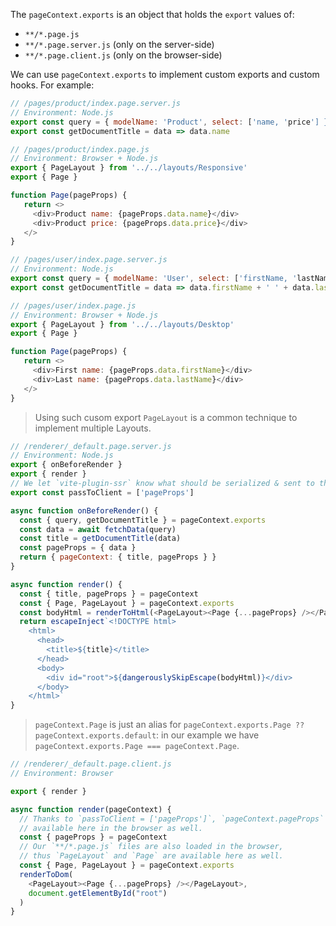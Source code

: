 The `pageContext.exports` is an object that holds the `export` values of:
 - `**/*.page.js`
 - `**/*.page.server.js` (only on the server-side)
 - `**/*.page.client.js` (only on the browser-side)

We can use `pageContext.exports` to implement custom exports and custom hooks. For example:

```js
// /pages/product/index.page.server.js
// Environment: Node.js
export const query = { modelName: 'Product', select: ['name, 'price'] }
export const getDocumentTitle = data => data.name
```

```js
// /pages/product/index.page.js
// Environment: Browser + Node.js
export { PageLayout } from '../../layouts/Responsive'
export { Page }

function Page(pageProps) {
   return <>
     <div>Product name: {pageProps.data.name}</div>
     <div>Product price: {pageProps.data.price}</div>
   </>
}
```

```js
// /pages/user/index.page.server.js
// Environment: Node.js
export const query = { modelName: 'User', select: ['firstName, 'lastName'] }
export const getDocumentTitle = data => data.firstName + ' ' + data.lastName
```

```js
// /pages/user/index.page.js
// Environment: Browser + Node.js
export { PageLayout } from '../../layouts/Desktop'
export { Page }

function Page(pageProps) {
   return <>
     <div>First name: {pageProps.data.firstName}</div>
     <div>Last name: {pageProps.data.lastName}</div>
   </>
}
```

> Using such cusom export `PageLayout` is a common technique to implement multiple Layouts.

```js
// /renderer/_default.page.server.js
// Environment: Node.js
export { onBeforeRender }
export { render }
// We let `vite-plugin-ssr` know what should be serialized & sent to the browser:
export const passToClient = ['pageProps']

async function onBeforeRender() {
  const { query, getDocumentTitle } = pageContext.exports
  const data = await fetchData(query)
  const title = getDocumentTitle(data)
  const pageProps = { data }
  return { pageContext: { title, pageProps } }
}

async function render() {
  const { title, pageProps } = pageContext
  const { Page, PageLayout } = pageContext.exports
  const bodyHtml = renderToHtml(<PageLayout><Page {...pageProps} /></PageLayout>)
  return escapeInject`<!DOCTYPE html>
    <html>
      <head>
        <title>${title}</title>
      </head>
      <body>
        <div id="root">${dangerouslySkipEscape(bodyHtml)}</div>
      </body>
    </html>`
}
```

> `pageContext.Page` is just an alias for `pageContext.exports.Page ?? pageContext.exports.default`: in our example we have `pageContext.exports.Page === pageContext.Page`.

```js
// /renderer/_default.page.client.js
// Environment: Browser

export { render }

async function render(pageContext) {
  // Thanks to `passToClient = ['pageProps']`, `pageContext.pageProps` is
  // available here in the browser as well.
  const { pageProps } = pageContext
  // Our `**/*.page.js` files are also loaded in the browser,
  // thus `PageLayout` and `Page` are available here as well.
  const { Page, PageLayout } = pageContext.exports
  renderToDom(
    <PageLayout><Page {...pageProps} /></PageLayout>,
    document.getElementById("root")
  )
}
```
